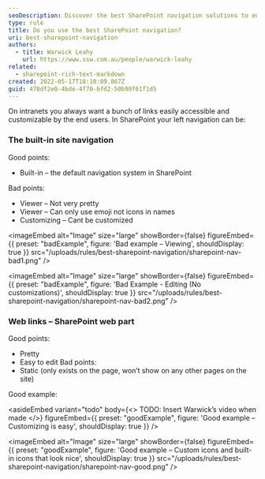 ```yaml
---
seoDescription: Discover the best SharePoint navigation solutions to enhance your intranet experience with Warwick Leahy.
type: rule
title: Do you use the best SharePoint navigation?
uri: best-sharepoint-navigation
authors:
  - title: Warwick Leahy
    url: https://www.ssw.com.au/people/warwick-leahy
related:
  - sharepoint-rich-text-markdown
created: 2022-05-17T18:10:09.867Z
guid: 470df2e0-4bde-4f70-bfd2-50b90f61f1d5
---
```


On intranets you always want a bunch of links easily accessible and customizable by the end users.
In SharePoint your left navigation can be:

### The built-in site navigation

Good points:

* Built-in – the default navigation system in SharePoint

Bad points:

* Viewer – Not very pretty
* Viewer – Can only use emoji not icons in names
* Customizing – Cant be customized

<imageEmbed
  alt="Image"
  size="large"
  showBorder={false}
  figureEmbed={{
    preset: "badExample",
    figure: 'Bad example – Viewing',
    shouldDisplay: true
  }}
  src="/uploads/rules/best-sharepoint-navigation/sharepoint-nav-bad1.png"
/>

<imageEmbed
  alt="Image"
  size="large"
  showBorder={false}
  figureEmbed={{
    preset: "badExample",
    figure: 'Bad Example - Editing (No customizations)',
    shouldDisplay: true
  }}
  src="/uploads/rules/best-sharepoint-navigation/sharepoint-nav-bad2.png"
/>

### Web links – SharePoint web part

Good points:

* Pretty
* Easy to edit
  Bad points:
* Static (only exists on the page, won’t show on any other pages on the site)

Good example:

<asideEmbed
  variant="todo"
  body={<>
    TODO: Insert Warwick’s video when made
  </>}
  figureEmbed={{
    preset: "goodExample",
    figure: 'Good example – Customizing is easy',
    shouldDisplay: true
  }}
/>

<imageEmbed
  alt="Image"
  size="large"
  showBorder={false}
  figureEmbed={{
    preset: "goodExample",
    figure: 'Good example – Custom icons and built-in icons that look nice',
    shouldDisplay: true
  }}
  src="/uploads/rules/best-sharepoint-navigation/sharepoint-nav-good.png"
/>